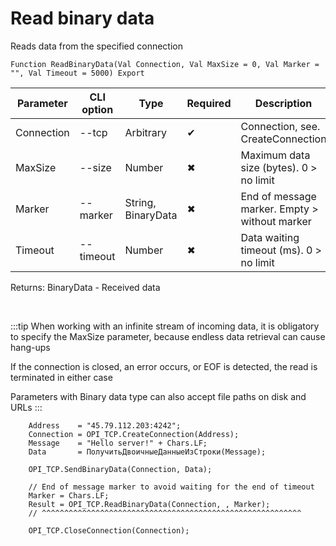 ﻿---
sidebar_position: 3
---


# Read binary data 
 Reads data from the specified connection



`Function ReadBinaryData(Val Connection, Val MaxSize = 0, Val Marker = "", Val Timeout = 5000) Export`

  | Parameter | CLI option | Type | Required | Description |
  |-|-|-|-|-|
  | Connection | --tcp | Arbitrary | &#x2714; | Connection, see. CreateConnection |
  | MaxSize | --size | Number | &#x2716; | Maximum data size (bytes). 0 > no limit |
  | Marker | --marker | String, BinaryData | &#x2716; | End of message marker. Empty > without marker |
  | Timeout | --timeout | Number | &#x2716; | Data waiting timeout (ms). 0 > no limit |

  
  Returns:  BinaryData - Received data

<br/>

:::tip
When working with an infinite stream of incoming data, it is obligatory to specify the MaxSize parameter, because endless data retrieval can cause hang-ups

If the connection is closed, an error occurs, or EOF is detected, the read is terminated in either case

Parameters with Binary data type can also accept file paths on disk and URLs
:::
<br/>


```bsl title="1C:Enterprise/OneScript code example"
    Address    = "45.79.112.203:4242";
    Connection = OPI_TCP.CreateConnection(Address);
    Message    = "Hello server!" + Chars.LF;
    Data       = ПолучитьДвоичныеДанныеИзСтроки(Message);

    OPI_TCP.SendBinaryData(Connection, Data);

    // End of message marker to avoid waiting for the end of timeout
    Marker = Chars.LF;
    Result = OPI_TCP.ReadBinaryData(Connection, , Marker);
    // ^^^^^^^^^^^^^^^^^^^^^^^^^^^^^^^^^^^^^^^^^^^^^^^^^^^^^^^^^^

    OPI_TCP.CloseConnection(Connection);
```
 




